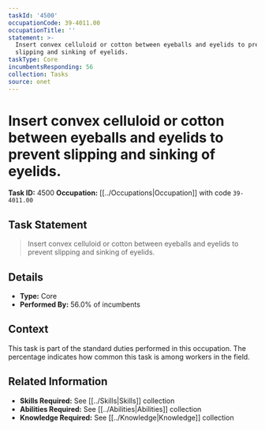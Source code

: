 ```yaml
---
taskId: '4500'
occupationCode: 39-4011.00
occupationTitle: ''
statement: >-
  Insert convex celluloid or cotton between eyeballs and eyelids to prevent
  slipping and sinking of eyelids.
taskType: Core
incumbentsResponding: 56
collection: Tasks
source: onet
---
```

# Insert convex celluloid or cotton between eyeballs and eyelids to prevent slipping and sinking of eyelids.

**Task ID:** 4500
**Occupation:** [[../Occupations|Occupation]] with code `39-4011.00`

## Task Statement

> Insert convex celluloid or cotton between eyeballs and eyelids to prevent slipping and sinking of eyelids.

## Details

- **Type:** Core
- **Performed By:** 56.0% of incumbents

## Context

This task is part of the standard duties performed in this occupation. The percentage indicates how common this task is among workers in the field.

## Related Information

- **Skills Required:** See [[../Skills|Skills]] collection
- **Abilities Required:** See [[../Abilities|Abilities]] collection
- **Knowledge Required:** See [[../Knowledge|Knowledge]] collection
